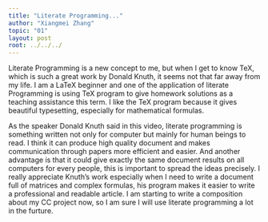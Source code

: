 ```yaml
---
title: "Literate Programming..."
author: "Xiangmei Zhang"
topic: "01"
layout: post
root: ../../../
---
```


Literate Programming is a new concept to me, but when I get to know TeX, which is such a great work by Donald Knuth, it seems not that far away from my life. I am a LaTeX beginner and one of the application of literate Programming is using TeX program to give homework solutions as a teaching assistance this term. I like the TeX program because it gives beautiful typesetting, especially for mathematical formulas.

As the speaker Donald Knuth said in this video, literate programming is something written not only for computer but mainly for human beings to read. I think it can produce high quality document and makes communication through papers more efficient and easier. And another advantage is that it could give exactly the same document results on all computers for every people, this is important to spread the ideas precisely. I really appreciate Knuth's work especially when I need to write a document full of matrices and complex formulas, his program makes it easier to write a professional and readable article. I am starting to write a composition about my CC project now, so I am sure I will use literate programming a lot in the furture. 
